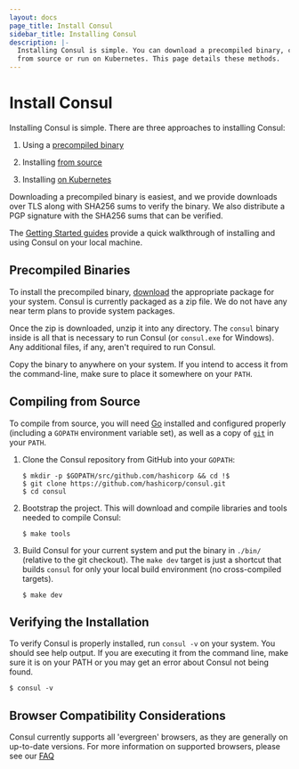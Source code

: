 ```yaml
---
layout: docs
page_title: Install Consul
sidebar_title: Installing Consul
description: |-
  Installing Consul is simple. You can download a precompiled binary, compile
  from source or run on Kubernetes. This page details these methods.
---
```


# Install Consul

Installing Consul is simple. There are three approaches to installing Consul:

1. Using a [precompiled binary](#precompiled-binaries)

1. Installing [from source](#compiling-from-source)

1. Installing [on Kubernetes](/docs/platform/k8s/run)

Downloading a precompiled binary is easiest, and we provide downloads over TLS
along with SHA256 sums to verify the binary. We also distribute a PGP signature
with the SHA256 sums that can be verified.

The [Getting Started guides](https://learn.hashicorp.com/tutorials/consul/get-started-install?utm_source=consul.io&utm_medium=docs) provide a quick walkthrough of installing and using Consul on your local machine.

## Precompiled Binaries

To install the precompiled binary, [download](/downloads) the appropriate
package for your system. Consul is currently packaged as a zip file. We do not
have any near term plans to provide system packages.

Once the zip is downloaded, unzip it into any directory. The `consul` binary
inside is all that is necessary to run Consul (or `consul.exe` for Windows). Any
additional files, if any, aren't required to run Consul.

Copy the binary to anywhere on your system. If you intend to access it from the
command-line, make sure to place it somewhere on your `PATH`.

## Compiling from Source

To compile from source, you will need [Go](https://golang.org) installed and
configured properly (including a `GOPATH` environment variable set), as well as
a copy of [`git`](https://www.git-scm.com/) in your `PATH`.

1. Clone the Consul repository from GitHub into your `GOPATH`:

   ```shell
   $ mkdir -p $GOPATH/src/github.com/hashicorp && cd !$
   $ git clone https://github.com/hashicorp/consul.git
   $ cd consul
   ```

1. Bootstrap the project. This will download and compile libraries and tools
   needed to compile Consul:

   ```shell
   $ make tools
   ```

1. Build Consul for your current system and put the binary in `./bin/`
   (relative to the git checkout). The `make dev` target is just a shortcut that
   builds `consul` for only your local build environment (no cross-compiled
   targets).

   ```shell
   $ make dev
   ```

## Verifying the Installation

To verify Consul is properly installed, run `consul -v` on your system. You
should see help output. If you are executing it from the command line, make sure
it is on your PATH or you may get an error about Consul not being found.

```shell-session
$ consul -v
```

## Browser Compatibility Considerations

Consul currently supports all 'evergreen' browsers, as they are generally on
up-to-date versions. For more information on supported browsers, please see our
[FAQ](/faq.mdx)
